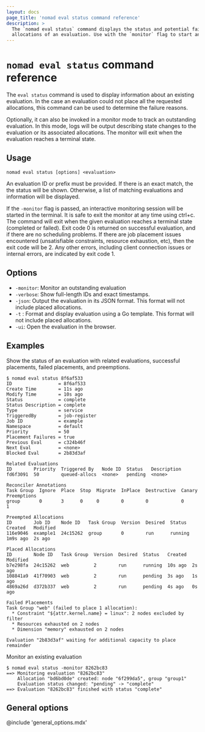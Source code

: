 ```yaml
---
layout: docs
page_title: 'nomad eval status command reference'
description: >
  The `nomad eval status` command displays the status and potential failed
  allocations of an evaluation. Use with the `monitor` flag to start an interactive monitoring session.
---
```


# `nomad eval status` command reference

The `eval status` command is used to display information about an existing
evaluation. In the case an evaluation could not place all the requested
allocations, this command can be used to determine the failure reasons.

Optionally, it can also be invoked in a monitor mode to track an outstanding
evaluation. In this mode, logs will be output describing state changes to the
evaluation or its associated allocations. The monitor will exit when the
evaluation reaches a terminal state.

## Usage

```plaintext
nomad eval status [options] <evaluation>
```

An evaluation ID or prefix must be provided. If there is an exact match, the
the status will be shown. Otherwise, a list of matching evaluations and
information will be displayed.

If the `-monitor` flag is passed, an interactive monitoring session will be
started in the terminal. It is safe to exit the monitor at any time using
ctrl+c. The command will exit when the given evaluation reaches a terminal
state (completed or failed). Exit code 0 is returned on successful
evaluation, and if there are no scheduling problems. If there are
job placement issues encountered (unsatisfiable constraints,
resource exhaustion, etc), then the exit code will be 2. Any other
errors, including client connection issues or internal errors, are
indicated by exit code 1.

## Options

- `-monitor`: Monitor an outstanding evaluation
- `-verbose`: Show full-length IDs and exact timestamps.
- `-json`: Output the evaluation in its JSON format. This format will not
    include placed allocations.
- `-t` : Format and display evaluation using a Go template. This format will not
  include placed allocations.
- `-ui`: Open the evaluation in the browser.

## Examples

Show the status of an evaluation with related evaluations, successful
placements, failed placements, and preemptions.

```shell-session
$ nomad eval status 8f6af533
ID                 = 8f6af533
Create Time        = 11s ago
Modify Time        = 10s ago
Status             = complete
Status Description = complete
Type               = service
TriggeredBy        = job-register
Job ID             = example
Namespace          = default
Priority           = 50
Placement Failures = true
Previous Eval      = c324b46f
Next Eval          = <none>
Blocked Eval       = 2b83d3af

Related Evaluations
ID        Priority  Triggered By   Node ID  Status   Description
fd6f3091  50        queued-allocs  <none>   pending  <none>

Reconciler Annotations
Task Group  Ignore  Place  Stop  Migrate  InPlace  Destructive  Canary  Preemptions
group       0       3      0     0        0        0            0       1

Preempted Allocations
ID        Job ID    Node ID   Task Group  Version  Desired  Status   Created   Modified
116e9046  example1  24c15262  group       0        run      running  1m9s ago  2s ago

Placed Allocations
ID        Node ID   Task Group  Version  Desired  Status   Created  Modified
b7e298fa  24c15262  web         2        run      running  10s ago  2s ago
108841a9  41f70903  web         2        run      pending  3s ago   1s ago
4869a26d  d372b337  web         2        run      pending  4s ago   0s ago

Failed Placements
Task Group "web" (failed to place 1 allocation):
  * Constraint "${attr.kernel.name} = linux": 2 nodes excluded by filter
  * Resources exhausted on 2 nodes
  * Dimension "memory" exhausted on 2 nodes

Evaluation "2b83d3af" waiting for additional capacity to place remainder
```

Monitor an existing evaluation

```shell-session
$ nomad eval status -monitor 8262bc83
==> Monitoring evaluation "8262bc83"
    Allocation "bd6bd0de" created: node "6f299da5", group "group1"
    Evaluation status changed: "pending" -> "complete"
==> Evaluation "8262bc83" finished with status "complete"
```

## General options

@include 'general_options.mdx'
